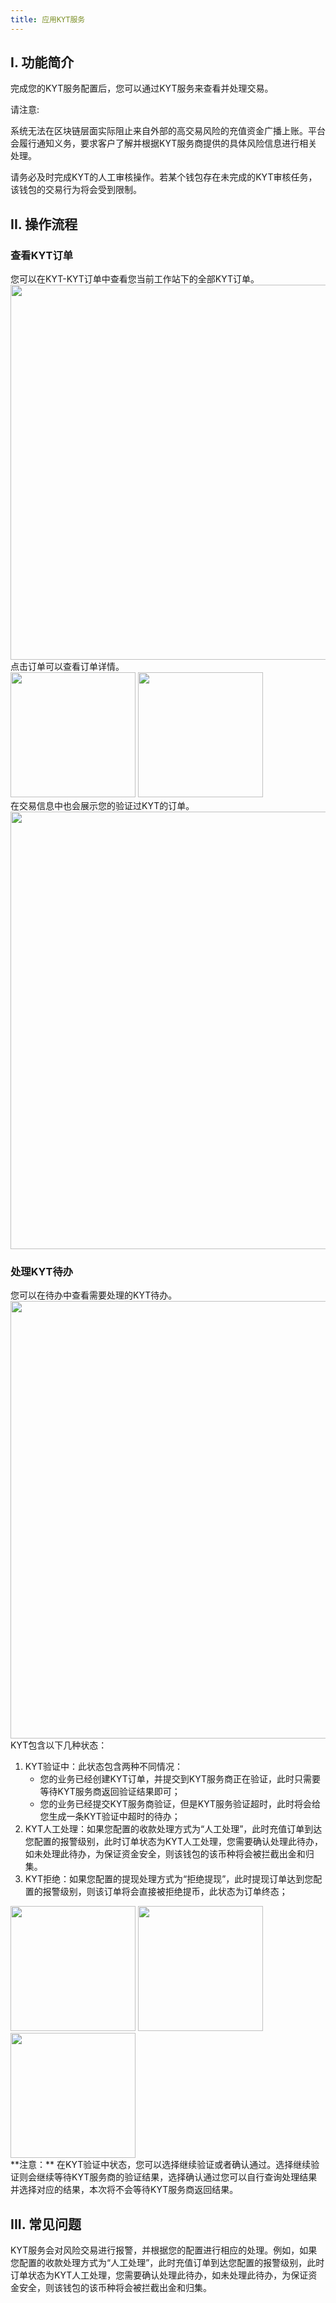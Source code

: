 ```yaml
---
title: 应用KYT服务
---
```


## I. 功能简介

完成您的KYT服务配置后，您可以通过KYT服务来查看并处理交易。 

<Warning>
请注意:

系统无法在区块链层面实际阻止来自外部的高交易风险的充值资金广播上账。平台会履行通知义务，要求客户了解并根据KYT服务商提供的具体风险信息进行相关处理。

请务必及时完成KYT的人工审核操作。若某个钱包存在未完成的KYT审核任务，该钱包的交易行为将会受到限制。
</Warning>


## II. 操作流程

### 查看KYT订单

<Steps>
<Step title="在KYT-KYT订单中查看">
您可以在KYT-KYT订单中查看您当前工作站下的全部KYT订单。

<div className="w-full flex items-center justify-center">
    <img src="/images/user-guide/okyt1cn.png" width="600"/>
</div>
</Step>

<Step title="查看详情">
点击订单可以查看订单详情。

<div className="w-full flex items-center justify-center">
<CardGroup cols={2}>
    <img src="/images/user-guide/okyt2cn.png" width="200"/> 
    <img src="/images/user-guide/okyt3cn.png" width="200"/>
</CardGroup>
</div>

</Step>

<Step title="在交易信息中查看">
在交易信息中也会展示您的验证过KYT的订单。

<div className="w-full flex items-center justify-center">
    <img src="/images/user-guide/okyt4cn.png" width="700"/> 
</div>

</Step>
</Steps>


### 处理KYT待办
<Steps>
<Step title="在待办中查看">
您可以在待办中查看需要处理的KYT待办。
<div className="w-full flex items-center justify-center">
    <img src="/images/user-guide/okyt7cn.png" width="700"/> 
</div>
</Step>

<Step title="KYT状态">
KYT包含以下几种状态：

1. KYT验证中：此状态包含两种不同情况：
    - 您的业务已经创建KYT订单，并提交到KYT服务商正在验证，此时只需要等待KYT服务商返回验证结果即可；
    - 您的业务已经提交KYT服务商验证，但是KYT服务验证超时，此时将会给您生成一条KYT验证中超时的待办；
2. KYT人工处理：如果您配置的收款处理方式为“人工处理”，此时充值订单到达您配置的报警级别，此时订单状态为KYT人工处理，您需要确认处理此待办，如未处理此待办，为保证资金安全，则该钱包的该币种将会被拦截出金和归集。
3. KYT拒绝：如果您配置的提现处理方式为“拒绝提现”，此时提现订单达到您配置的报警级别，则该订单将会直接被拒绝提币，此状态为订单终态；

<div className="w-full flex items-center justify-center">
<CardGroup cols={3}>
    <img src="/images/user-guide/okyt9cn.png" width="200"/> 
    <img src="/images/user-guide/okyt10cn.png" width="200"/>
      <img src="/images/user-guide/okyt6cn.png" width="200"/>
</CardGroup>
</div>

<warning>
**注意：** 在KYT验证中状态，您可以选择继续验证或者确认通过。选择继续验证则会继续等待KYT服务商的验证结果，选择确认通过您可以自行查询处理结果并选择对应的结果，本次将不会等待KYT服务商返回结果。
</warning>
</Step>
</Steps>


## III. 常见问题

<Accordion title="KYT服务如何处理风险交易？">
KYT服务会对风险交易进行报警，并根据您的配置进行相应的处理。例如，如果您配置的收款处理方式为“人工处理”，此时充值订单到达您配置的报警级别，此时订单状态为KYT人工处理，您需要确认处理此待办，如未处理此待办，为保证资金安全，则该钱包的该币种将会被拦截出金和归集。
</Accordion>